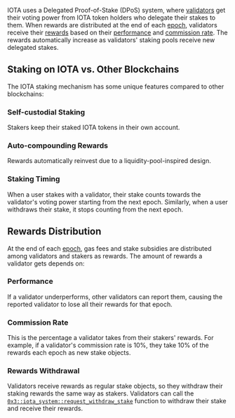 
IOTA uses a Delegated Proof-of-Stake (DPoS) system, where [validators](../tokenomics/validators-staking.mdx) get their
voting power from IOTA token holders who delegate their stakes to them.
When rewards are distributed at the end of each [epoch](epochs.mdx),
validators receive their [rewards](#rewards-distribution) based on their [performance](#performance)
and [commission rate](#commission-rate).
The rewards automatically increase as validators' staking pools receive new delegated stakes.

## Staking on IOTA vs. Other Blockchains

The IOTA staking mechanism has some unique features compared to other blockchains:

### Self-custodial Staking

Stakers keep their staked IOTA tokens in their own account.

### Auto-compounding Rewards

Rewards automatically reinvest due to a liquidity-pool-inspired design.

### Staking Timing

When a user stakes with a validator, their stake counts towards the validator's voting power starting from the next
epoch. Similarly, when a user withdraws their stake, it stops counting from the next epoch.

<StakingPoolReqs />

## Rewards Distribution

At the end of each [epoch](epochs.mdx), gas fees and stake subsidies are distributed among validators and stakers as
rewards. The amount of rewards a validator gets depends on:

### Performance

If a validator underperforms, other validators can report them, causing the reported validator to lose all their rewards
for that epoch.

### Commission Rate

This is the percentage a validator takes from their stakers' rewards.
For example, if a validator's commission rate is 10%, they take 10% of the rewards each epoch as new stake objects.

### Rewards Withdrawal

Validators receive rewards as regular stake objects, so they withdraw their staking rewards the same way as stakers.
Validators can call
the [`0x3::iota_system::request_withdraw_stake`](https://github.com/iotaledger/iota/blob/6234ae2cc8137f3a2a34cd0aa1ac4fd5f31260e2/crates/iota-framework/packages/iota-system/sources/iota_system.move#L272)
function to withdraw their stake and receive their rewards.
